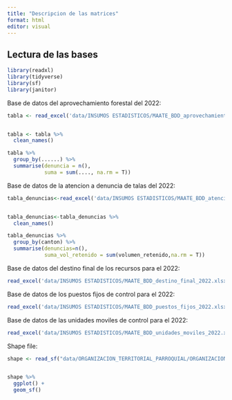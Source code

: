 ```yaml
---
title: "Descripcion de las matrices"
format: html
editor: visual
---
```


## Lectura de las bases

```r
library(readxl)
library(tidyverse)
library(sf)
library(janitor)
```

Base de datos del aprovechamiento forestal del 2022:

```r
tabla <- read_excel('data/INSUMOS ESTADISTICOS/MAATE_BDD_aprovechamiento_forestal_2022.xlsx')


tabla <- tabla %>% 
  clean_names()

tabla %>% 
  group_by(......) %>% 
  summarise(denuncia = n(),
            suma = sum(...., na.rm = T))
```

Base de datos de la atencion a denuncia de talas del 2022:

```r
tabla_denuncias<-read_excel('data/INSUMOS ESTADISTICOS/MAATE_BDD_atencion_denuncias_talas_2022.xlsx')


tabla_denuncias<-tabla_denuncias %>%
  clean_names()

tabla_denuncias %>% 
  group_by(canton) %>%
  summarise(denuncias=n(),
            suma_vol_retenido = sum(volumen_retenido,na.rm = T))

```

Base de datos del destino final de los recursos para el 2022:

```r
read_excel('data/INSUMOS ESTADISTICOS/MAATE_BDD_destino_final_2022.xlsx')
```

Base de datos de los puestos fijos de control para el 2022:

```r
read_excel('data/INSUMOS ESTADISTICOS/MAATE_BDD_puestos_fijos_2022.xlsx')
```

Base de datos de las unidades moviles de control para el 2022:

```r
read_excel('data/INSUMOS ESTADISTICOS/MAATE_BDD_unidades_moviles_2022.xlsx')
```

Shape file:

```r

shape <- read_sf("data/ORGANIZACION_TERRITORIAL_PARROQUIAL/ORGANIZACION_TERRITORIAL_PARROQUIAL.shp")


shape %>% 
  ggplot() +
  geom_sf()
```
